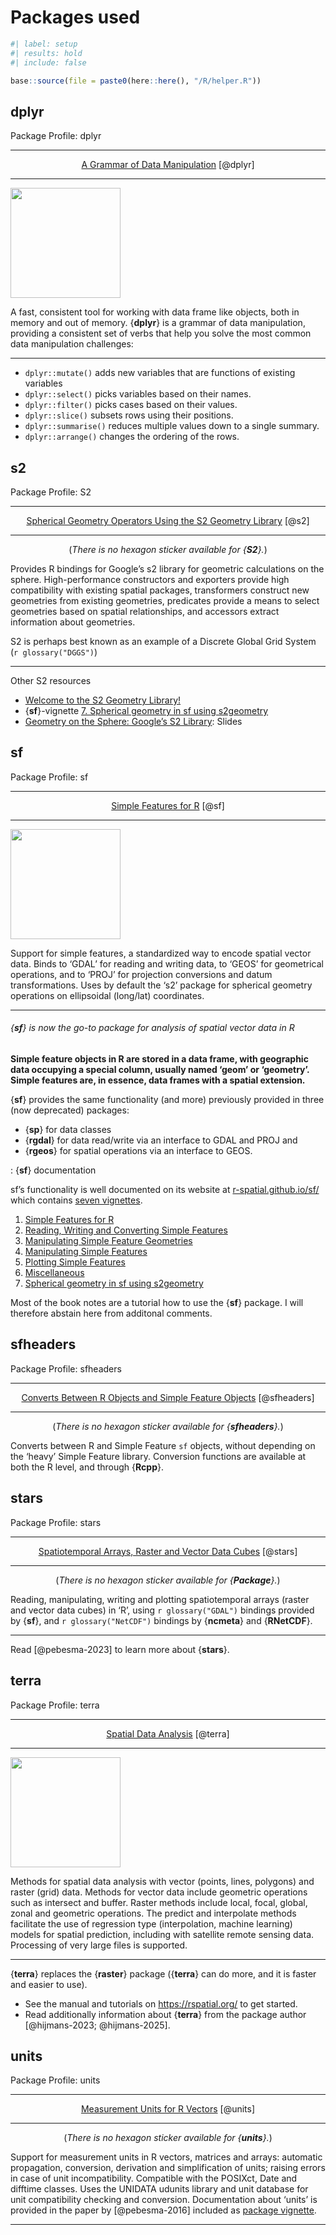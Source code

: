 # Packages used {#sec-annex-package-used}

```r
#| label: setup
#| results: hold
#| include: false

base::source(file = paste0(here::here(), "/R/helper.R"))
```

## dplyr {#sec-96-dplyr}

:::::: my-num-packagebox
::: my-num-packagebox-header
Package Profile: dplyr
:::

------------------------------------------------------------------------

:::: my-num-packagebox-container
<center>[A Grammar of Data Manipulation](https://dplyr.tidyverse.org/) [@dplyr]</center>

------------------------------------------------------------------------

::: {layout="[10, 30]" layout-valign="center"}
![](img/logoi/logo-dplyr-min.png){width="176"}

A fast, consistent tool for working with data frame like objects, both in memory and out of memory. {**dplyr**} is a grammar of data manipulation, providing a consistent set of verbs that help you solve the most common data manipulation challenges: 

:::

------------------------------------------------------------------------

- `dplyr::mutate()` adds new variables that are functions of existing variables 
- `dplyr::select()` picks variables based on their names.
- `dplyr::filter()` picks cases based on their values. 
- `dplyr::slice()`  subsets rows using their positions.
- `dplyr::summarise()` reduces multiple values down to a single summary. 
- `dplyr::arrange()` changes the ordering of the rows.

::::
::::::


## s2 {#sec-96-s2}

:::::: my-num-packagebox
::: my-num-packagebox-header
Package Profile: S2
:::

------------------------------------------------------------------------

:::: my-num-packagebox-container
<center>[Spherical Geometry Operators Using the S2 Geometry Library](https://r-spatial.github.io/s2/) [@s2]</center>

------------------------------------------------------------------------

<center>(*There is no hexagon sticker available for {**S2**}.*)</center>  

Provides R bindings for Google's s2 library for geometric calculations on the sphere. High-performance constructors and exporters provide high compatibility with existing spatial packages, transformers construct new geometries from existing geometries, predicates provide a means to select geometries based on spatial relationships, and accessors extract information about geometries.

 S2 is perhaps best known as an example of a Discrete Global Grid System (`r glossary("DGGS")`)

------------------------------------------------------------------------

:::::{.my-resource}
:::{.my-resource-header}
Other S2 resources
:::
::::{.my-resource-container}

- [Welcome to the S2 Geometry Library!](http://s2geometry.io/)
- {**sf**}-vignette [7. Spherical geometry in sf using s2geometry](https://r-spatial.github.io/sf/articles/sf7.html)
- [Geometry on the Sphere: Google's S2 Library](https://docs.google.com/presentation/d/1Hl4KapfAENAOf4gv-pSngKwvS_jwNVHRPZTTDzXXn6Q/edit#slide=id.i143): Slides
::::
:::::


::::
::::::

## sf {#sec-96-sf}

:::::: my-num-packagebox
::: my-num-packagebox-header
Package Profile: sf
:::

------------------------------------------------------------------------

:::: my-num-packagebox-container
<center>[Simple Features for R](https://r-spatial.github.io/sf/) [@sf]</center>

------------------------------------------------------------------------

::: {layout="[10, 30]" layout-valign="center"}
![](img/logoi/logo-sf-min.png){width="176"}

Support for simple features, a standardized way to encode spatial vector data. Binds to 'GDAL' for reading and writing data, to 'GEOS' for geometrical operations, and to 'PROJ' for projection conversions and datum transformations. Uses by default the 's2' package for spherical geometry operations on ellipsoidal (long/lat) coordinates.
:::

------------------------------------------------------------------------

::: {#nte-importance-sf .callout-note}
###### {**sf**} is now the go-to package for analysis of spatial vector data in R

**Simple feature objects in R are stored in a data frame, with geographic
data occupying a special column, usually named ‘geom’ or ‘geometry’.
Simple features are, in essence, data frames with a spatial extension.**

:::

{**sf**} provides the same functionality (and more) previously provided
in three (now deprecated) packages:

-   {**sp**} for data classes
-   {**rgdal**} for data read/write via an interface to GDAL and PROJ
    and
-   {**rgeos**} for spatial operations via an interface to GEOS.

:::::{.my-resource}
:::{.my-resource-header}
:::::: {#lem-02-sf-documentation}
: {**sf**} documentation
::::::
:::
::::{.my-resource-container}
sf’s functionality is well documented on its website at
[r-spatial.github.io/sf/](https://r-spatial.github.io/sf/) which contains [seven
vignettes](https://r-spatial.github.io/sf/articles/).

1. [Simple Features for R](https://r-spatial.github.io/sf/articles/sf1.html)
2. [Reading, Writing and Converting Simple Features](https://r-spatial.github.io/sf/articles/sf2.html)
3. [Manipulating Simple Feature Geometries](https://r-spatial.github.io/sf/articles/sf3.html)
4. [Manipulating Simple Features](https://r-spatial.github.io/sf/articles/sf4.html)
5. [Plotting Simple Features](https://r-spatial.github.io/sf/articles/sf5.html)
6. [Miscellaneous](https://r-spatial.github.io/sf/articles/sf6.html)
7. [Spherical geometry in sf using s2geometry](https://r-spatial.github.io/sf/articles/sf1.html)
::::
:::::




Most of the book notes are a tutorial how to use the {**sf**} package. I will therefore abstain here from additonal comments.
::::
::::::



## sfheaders {#sec-96-sfheaders}

:::::: my-num-packagebox
::: my-num-packagebox-header
Package Profile: sfheaders
:::

:::: my-num-packagebox-container

***

<center>[Converts Between R Objects and Simple Feature Objects](https://dcooley.github.io/sfheaders/index.html) [@sfheaders]</center>

------------------------------------------------------------------------

<center>(*There is no hexagon sticker available for {**sfheaders**}.*)</center>    


Converts between R and Simple Feature `sf` objects, without depending on the ‘heavy’ Simple Feature library. Conversion functions are available at both the R level, and through {**Rcpp**}.

::::
::::::

## stars {#sec-96-stars}

:::::: my-num-packagebox
::: my-num-packagebox-header
Package Profile: stars
:::

------------------------------------------------------------------------

:::: my-num-packagebox-container
<center>[Spatiotemporal Arrays, Raster and Vector Data Cubes](	https://r-spatial.github.io/stars/) [@stars]</center>

------------------------------------------------------------------------

<center>(*There is no hexagon sticker available for {**Package**}.*)</center>  


Reading, manipulating, writing and plotting spatiotemporal arrays (raster and vector data cubes) in 'R', using `r glossary("GDAL")` bindings provided by {**sf**}, and `r glossary("NetCDF")` bindings by {**ncmeta**} and {**RNetCDF**}.

------------------------------------------------------------------------

Read [@pebesma-2023] to learn more about {**stars**}.
::::
::::::


## terra {#sec-96-terra}

:::::: my-num-packagebox
::: my-num-packagebox-header
Package Profile: terra
:::

------------------------------------------------------------------------

:::: my-num-packagebox-container
<center>[Spatial Data Analysis](https://rspatial.github.io/terra/) [@terra]</center>

------------------------------------------------------------------------

::: {layout="[10, 30]" layout-valign="center"}
![](img/logoi/logo-terra-min.png){width="176"}

Methods for spatial data analysis with vector (points, lines, polygons) and raster (grid) data. Methods for vector data include geometric operations such as intersect and buffer. Raster methods include local, focal, global, zonal and geometric operations. The predict and interpolate methods facilitate the use of regression type (interpolation, machine learning) models for spatial prediction, including with satellite remote sensing data. Processing of very large files is supported. 
:::

------------------------------------------------------------------------

::: {.callout-note }
{**terra**} replaces the {**raster**} package ({**terra**} can do more, and it is faster and easier to use).
:::


- See the manual and tutorials on [https://rspatial.org/](https://rspatial.org/) to get started. 
- Read additionally information about {**terra**} from the package author [@hijmans-2023; @hijmans-2025].
::::
::::::

## units {#sec-96-units}

:::::: my-num-packagebox
::: my-num-packagebox-header
Package Profile: units
:::

------------------------------------------------------------------------

:::: my-num-packagebox-container
<center>[Measurement Units for R Vectors](	https://r-quantities.github.io/units/) [@units]</center>

------------------------------------------------------------------------

<center>(*There is no hexagon sticker available for {**units**}.*)</center>  

Support for measurement units in R vectors, matrices and arrays: automatic propagation, conversion, derivation and simplification of units; raising errors in case of unit incompatibility. Compatible with the POSIXct, Date and difftime classes. Uses the UNIDATA udunits library and unit database for unit compatibility checking and conversion. Documentation about 'units' is provided in the paper by [@pebesma-2016] included as [package vignette](https://r-quantities.github.io/units/).

------------------------------------------------------------------------

::::
::::::
